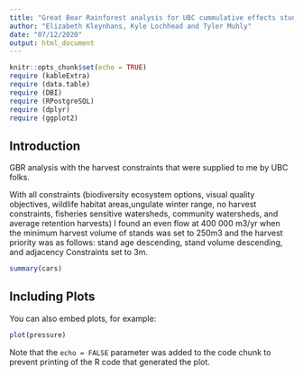 ```yaml
---
title: "Great Bear Rainforest analysis for UBC cummulative effects study"
author: "Elizabeth Kleynhans, Kyle Lochhead and Tyler Muhly"
date: "07/12/2020"
output: html_document
---
```

<style> 
p.caption {
  font-size: 1.2em;
}
</style>

```r
knitr::opts_chunk$set(echo = TRUE)
require (kableExtra)
require (data.table)
require (DBI)
require (RPostgreSQL)
require (dplyr)
require (ggplot2)
```

## Introduction
GBR analysis with the harvest constraints that were supplied to me by UBC folks.

With all constraints (biodiversity ecosystem options, visual quality objectives, wildlife habitat areas,ungulate winter range, no harvest constraints, fisheries sensitive watersheds, community watersheds, and average retention harvests) I found an even flow at 400 000 m3/yr when the minimum harvest volume of stands was set to 250m3 and the harvest priority was as follows: stand age descending, stand volume descending, and adjacency Constraints set to 3m. 


```r
summary(cars)
```

## Including Plots

You can also embed plots, for example:

```r
plot(pressure)
```

Note that the `echo = FALSE` parameter was added to the code chunk to prevent printing of the R code that generated the plot.
